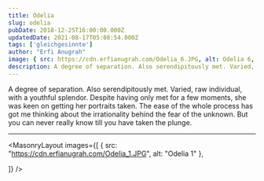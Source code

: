 ```yaml
---
title: Odelia
slug: odelia
pubDate: 2018-12-25T16:00:00.000Z
updatedDate: 2021-08-17T05:08:54.000Z
tags: ['gleichgesinnte']
author: "Erfi Anugrah"
image: { src: https://cdn.erfianugrah.com/Odelia_6.JPG, alt: Odelia 6,  positionx: 55%, positiony: 0% }
description: A degree of separation. Also serendipitously met. Varied, raw individual, with a youthful splendor. 
---
```


A degree of separation. Also serendipitously met. Varied, raw individual, with a youthful splendor. Despite having only met for a few moments, she was keen on getting her portraits taken. The ease of the whole process has got me thinking about the irrationality behind the fear of the unknown. But you can never really know till you have taken the plunge.

---

<MasonryLayout images={[
    { src: "https://cdn.erfianugrah.com/Odelia_1.JPG", alt: "Odelia 1" },


]} />
